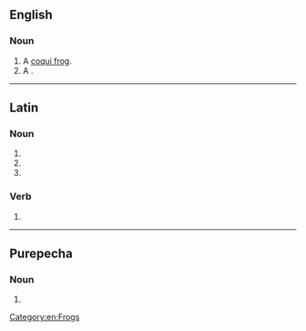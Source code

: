 {{also|coquí}}
==English==
{{wikipedia}}

===Noun===
{{en-noun}}

# A [[coqui frog]].
# A {{vern|coqui francolin}}.

[[Category:en:Frogs]]

----

==Latin==

===Noun===
{{la-noun-form|coquī}}

# {{inflection of|coquus||gen|s|lang=la}}
# {{inflection of|coquus||nom|p|lang=la}}
# {{inflection of|coquus||voc|p|lang=la}}

===Verb===
{{la-verb-form|coquī}}

# {{inflection of|coquō||pres|pasv|inf|lang=la}}

----

==Purepecha==

===Noun===
{{head|pua|noun}}

# {{obsolete spelling of|kóki|lang=pua}}